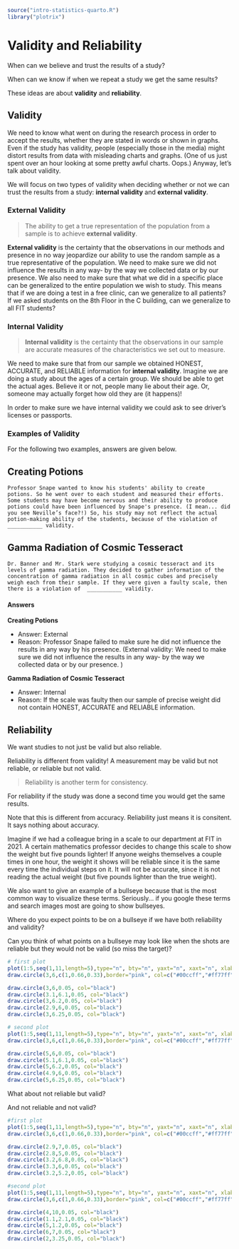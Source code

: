 ```r
source("intro-statistics-quarto.R")
library("plotrix")
```

# Validity and Reliability {#validity-and-reliability}

When can we believe and trust the results of a study?

When can we know if when we repeat a study we get the same results?

These ideas are about **validity** and **reliability**.

## Validity {#validity}

We need to know what went on during the research process in order to accept the results, whether they are stated in words or shown in graphs. Even if the study has validity, people (especially those in the media) might distort results from data with misleading charts and graphs. (One of us just spent over an hour looking at some pretty awful charts. Oops.) Anyway, let’s talk about validity.

We will focus on two types of validity when deciding whether or not we can trust the results from a study:  **internal validity** and **external validity**.

### External Validity {#external-validity}

> The ability to get a true representation of the population from a sample is to achieve **external validity**.

**External validity** is the certainty that the observations in our methods and presence in no way jeopardize our ability to use the random sample as a true representative of the population. We need to make sure we did not influence the results in any way- by the way we collected data or by our presence. We also need to make sure that what we did in a specific place can be generalized to the entire population we wish to study. This means that if we are doing a test in a free clinic, can we generalize to all patients? If we asked students on the 8th Floor in the C building, can we generalize to all FIT students?

### Internal Validity {#internal-validity}

> **Internal validity** is the certainty that the observations in our sample are accurate measures of the characteristics we set out to measure.

We need to make sure that from our sample we obtained HONEST, ACCURATE, and RELIABLE information for **internal validity**. Imagine we are doing a study about the ages of a certain group. We should be able to get the actual ages. Believe it or not, people many lie about their age. Or, someone may actually forget how old they are (it happens)!

In order to make sure we have internal validity we could ask to see driver's licenses or passports.

### Examples of Validity

For the following two examples, answers are given below.


:::{#exm-creating-potions}
## Creating Potions
```asis
Professor Snape wanted to know his students' ability to create potions. So he went over to each student and measured their efforts. Some students may have become nervous and their ability to produce potions could have been influenced by Snape's presence. (I mean... did you see Neville’s face?!) So, his study may not reflect the actual potion-making ability of the students, because of the violation of ___________ validity.
```
:::

:::{#exm-gamma-radiation-of-cosmic-tesseract}
##  Gamma Radiation of Cosmic Tesseract
```asis
Dr. Banner and Mr. Stark were studying a cosmic tesseract and its levels of gamma radiation. They decided to gather information of the concentration of gamma radiation in all cosmic cubes and precisely weigh each from their sample. If they were given a faulty scale, then there is a violation of  ___________ validity.
```
:::

#### Answers {-}

**Creating Potions**

- Answer: External
- Reason:  Professor Snape failed to make sure he did not influence the results in any way by his presence.  (External validity: We need to make sure we did not influence the results in any way- by the way we collected data or by our presence. )

**Gamma Radiation of Cosmic Tesseract**

- Answer: Internal
- Reason: If the scale was faulty then our sample of precise weight did not contain HONEST, ACCURATE and RELIABLE information.

## Reliability {#reliability}

We want studies to not just be valid but also reliable.

Reliability is different from validity! A measurement may be valid but not reliable, or reliable but not valid.

> Reliability is another term for consistency.

For reliability if the study was done a second time you would get the same results.

Note that this is different from accuracy. Reliability just means it is consitent. It says nothing about accuracy.

Imagine if we had a colleague bring in a scale to our department at FIT in 2021. A certain mathematics professor decides to change this scale to show the weight but five pounds lighter! If anyone weighs themselves a couple times in one hour, the weight it shows will be reliable since it is the same every time the individual steps on it.  It will not be accurate, since it is not reading the actual weight (but five pounds lighter than the true weight).

We also want to give an example of a bullseye because that is the most common way to visualize these terms. Seriously… if you google these terms and search images most are going to show bullseyes.

Where do you expect points to be on a bullseye if we have both reliability and validity?

Can you think of what points on a bullseye may look like when the shots are reliable but they would not be valid (so miss the target)?

```r
# first plot
plot(1:5,seq(1,11,length=5),type="n", bty="n", yaxt="n", xaxt="n", xlab="",ylab="",main="Reliable And Valid", cex.main=2)
draw.circle(3,6,c(1,0.66,0.33),border="pink", col=c("#00ccff","#ff77ff","#ffccff"),lty=1,lwd=1)

draw.circle(3,6,0.05, col="black")
draw.circle(3.1,6.1,0.05, col="black")
draw.circle(3,6.2,0.05, col="black")
draw.circle(2.9,6,0.05, col="black")
draw.circle(3,6.25,0.05, col="black")

# second plot
plot(1:5,seq(1,11,length=5),type="n", bty="n", yaxt="n", xaxt="n", xlab="",ylab="",main="Reliable But Not Valid", cex.main=2)
draw.circle(3,6,c(1,0.66,0.33),border="pink", col=c("#00ccff","#ff77ff","#ffccff"),lty=1,lwd=1)

draw.circle(5,6,0.05, col="black")
draw.circle(5.1,6.1,0.05, col="black")
draw.circle(5,6.2,0.05, col="black")
draw.circle(4.9,6,0.05, col="black")
draw.circle(5,6.25,0.05, col="black")
```

What about not reliable but valid?

And not reliable and not valid?

```r
#first plot
plot(1:5,seq(1,11,length=5),type="n", bty="n", yaxt="n", xaxt="n", xlab="",ylab="",main="Not Reliable But Valid", cex.main=2)
draw.circle(3,6,c(1,0.66,0.33),border="pink", col=c("#00ccff","#ff77ff","#ffccff"),lty=1,lwd=1)

draw.circle(2.9,7,0.05, col="black")
draw.circle(2.8,5,0.05, col="black")
draw.circle(3.2,6.8,0.05, col="black")
draw.circle(3.3,6,0.05, col="black")
draw.circle(3.2,5.2,0.05, col="black")

#second plot
plot(1:5,seq(1,11,length=5),type="n", bty="n", yaxt="n", xaxt="n", xlab="",ylab="",main="Not Reliable And Not Valid", cex.main=2)
draw.circle(3,6,c(1,0.66,0.33),border="pink", col=c("#00ccff","#ff77ff","#ffccff"),lty=1,lwd=1)

draw.circle(4,10,0.05, col="black")
draw.circle(1.1,2.1,0.05, col="black")
draw.circle(5,1.2,0.05, col="black")
draw.circle(6,7,0.05, col="black")
draw.circle(2,3.25,0.05, col="black")
```

